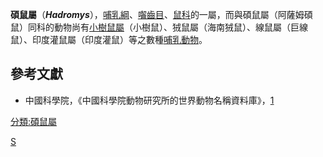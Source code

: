 {{Automatic taxobox
| taxon = Hadromys
| image = MusHumiiKeulemans.jpg
| image_caption = ''Hadromys humei''
| authority = Thomas, 1911
}}
'''碩鼠屬'''（'''''Hadromys'''''），[[哺乳綱|哺乳綱]]、[[囓齒目|囓齒目]]、[[鼠科|鼠科]]的一屬，而與碩鼠屬（阿薩姆碩鼠）同科的動物尚有[[小樹鼠屬|小樹鼠屬]]（小樹鼠）、狨鼠屬（海南狨鼠）、線鼠屬（巨線鼠）、印度灌鼠屬（印度灌鼠）等之數種[[哺乳動物|哺乳動物]]。

==參考文獻==
*中國科學院，《中國科學院動物研究所的世界動物名稱資料庫》，[https://web.archive.org/web/20050718232917/http://vzd.brim.ac.cn/division/fauna/index.asp]

{{Taxonbar}}

[[Category:鼠亚科|S]]
[[分類:碩鼠屬|分類:碩鼠屬]]